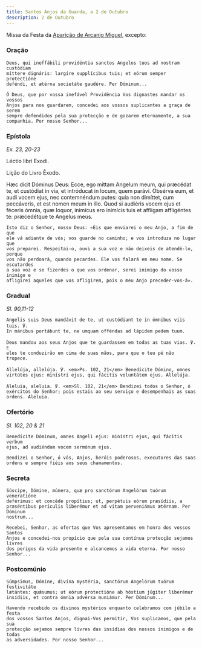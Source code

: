 ```yaml
---
title: Santos Anjos da Guarda, a 2 de Outubro
description: 2 de Outubro
---
```


Missa da Festa da [Aparição de Arcanjo Miguel](/missal/santos/05-08), excepto:

### Oração

<div class="side-by-side not-content">

    Deus, qui ineffábili providéntia sanctos Angelos tuos ad nostram custódiam
    míttere dignáris: largíre supplícibus tuis; et eórum semper protectióne
    deféndi, et ætérna societáte gaudére. Per Dóminum...

    Ó Deus, que por vossa inefável Providência Vos dignastes mandar os vossos
    Anjos para nos guardarem, concedei aos vossos suplicantes a graça de serem
    sempre defendidos pela sua protecção e de gozarem eternamente, a sua
    companhia. Por nosso Senhor...

</div>

### Epístola

<em>Ex. 23, 20-23</em>

<div class="side-by-side not-content">

Léctio libri Exodi.

Lição do Livro Êxodo.

  <span>
    Hæc dicit Dóminus Deus: Ecce, ego mittam Angelum meum, qui præcédat te, et
    custódiat in via, et intróducat in locum, quem parávi. Obsérva eum, et audi
    vocem ejus, nec contemnéndum putes: quia non dimíttet, cum peccáveris, et
    est nomen meum in illo. Quod si audiéris vocem ejus et féceris ómnia, quæ
    loquor, inimícus ero inimícis tuis et affligam affligéntes te: præcedétque
    te Angelus meus.

    Isto diz o Senhor, nosso Deus: «Eis que enviarei o meu Anjo, a fim de que
    ele vá adiante de vós; vos guarde no caminho; e vos introduza no lugar que
    vos preparei. Respeitai-o, ouvi a sua voz e não deixeis de atendê-lo, porque
    vos não perdoará, quando pecardes. Ele vos falará em meu nome. Se escutardes
    a sua voz e se fizerdes o que vos ordenar, serei inimigo do vosso inimigo e
    afligirei aqueles que vos afligirem, pois o meu Anjo preceder-vos-á».

</div>

### Gradual

<em>Sl. 90,11-12</em>

<div class="side-by-side not-content">

    Angelis suis Deus mandávit de te, ut custódiant te in ómnibus viis tuis. ℣.
    In mánibus portábunt te, ne umquam offéndas ad lápidem pedem tuum.

    Deus mandou aos seus Anjos que te guardassem em todas as tuas vias. ℣. E
    eles te conduzirão em cima de suas mãos, para que o teu pé não tropece.

    Allelúja, allelúja. ℣. <em>Ps. 102, 21</em> Benedícite Dómino, omnes
    virtútes ejus: minístri ejus, qui fácitis voluntátem ejus. Allelúja.

    Aleluia, aleluia. ℣. <em>Sl. 102, 21</em> Bendizei todos o Senhor, ó
    exércitos do Senhor; pois estais ao seu serviço e desempenhais as suas
    ordens. Aleluia.

</div>

### Ofertório

<em>Sl. 102, 20 & 21</em>

<div class="side-by-side not-content">

    Benedícite Dóminum, omnes Angeli ejus: minístri ejus, qui fácitis verbum
    ejus, ad audiéndam vocem sermónum ejus.

    Bendizei o Senhor, ó vós, Anjos, heróis poderosos, executores das suas
    ordens e sempre fiéis aos seus chamamentos.

</div>

### Secreta

<div class="side-by-side not-content">

    Súscipe, Dómine, múnera, quæ pro sanctórum Angelórum tuórum veneratióne
    deférimus: et concéde propítius; ut, perpétuis eórum præsídiis, a
    præséntibus perículis liberémur et ad vitam perveniámus ætérnam. Per Dóminum
    nostrum...

    Recebei, Senhor, as ofertas que Vos apresentamos em honra dos vossos Santos
    Anjos e concedei-nos propício que pela sua contínua protecção sejamos livres
    dos perigos da vida presente e alcancemos a vida eterna. Por nosso Senhor...

</div>

### Postcomúnio

<div class="side-by-side not-content">

    Súmpsimus, Dómine, divína mystéria, sanctórum Angelórum tuórum festivitáte
    lætántes: quǽsumus; ut eórum protectióne ab hóstium júgiter liberémur
    insídiis, et contra ómnia advérsa muniámur. Per Dóminum...

    Havendo recebido os divinos mystérios enquanto celebramos com júbilo a festa
    dos vossos Santos Anjos, dignai-Vos permitir, Vos suplicamos, que pela sua
    protecção sejamos sempre livres das insídias dos nossos inimigos e de todas
    as adversidades. Por nosso Senhor...

</div>
